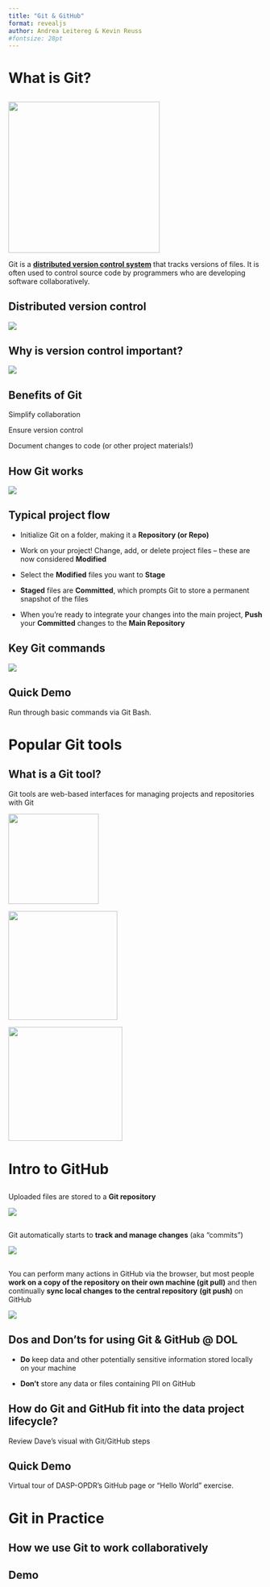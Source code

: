 ```yaml
---
title: "Git & GitHub"
format: revealjs
author: Andrea Leitereg & Kevin Reuss
#fontsize: 28pt
---
```


# What is Git?

## 

![](git-logo.png){fig-align="center" width="300"}

Git is a [**distributed version control system**]{.underline} that tracks versions of files. It is often used to control source code by programmers who are developing software collaboratively.

## Distributed version control

![](distributed-version-control-diagram.png){fig-align="center"}

## Why is version control important? {.center}

![](tech-comics-version-control.png){fig-align="center"}

## Benefits of Git

Simplify collaboration

Ensure version control

Document changes to code (or other project materials!)

## How Git works

[![](git-workflow-image-1.png)](https://newsletter.techworld-with-milan.com/p/how-to-learn-git)

## Typical project flow

-   Initialize Git on a folder, making it a **Repository (or Repo)**

-   Work on your project! Change, add, or delete project files -- these are now considered **Modified**

-   Select the **Modified** files you want to **Stage**

-   **Staged** files are **Committed**, which prompts Git to store a permanent snapshot of the files

-   When you're ready to integrate your changes into the main project, **Push** your **Committed** changes to the **Main Repository**

## Key Git commands

![](git-workflow-image-2.png){fig-align="center"}

## Quick Demo

Run through basic commands via Git Bash.

# Popular Git tools

## What is a Git tool?

Git tools are web-based interfaces for managing projects and repositories with Git

![](github-logo.png){width="179"}

![](bitbucket-logo.png){width="216"}

![](gitlab-logo.png){width="226"}

# Intro to GitHub

## 

Uploaded files are stored to a **Git repository**

![](git-hub-image-1.png)

## 

Git automatically starts to **track and manage changes** (aka "commits")

![](git-hub-image-2.png)

## 

You can perform many actions in GitHub via the browser, but most people **work on a copy of the repository on their own machine (git pull)** and then continually **sync local changes** **to the central repository** **(git push)** on GitHub

![](distributed-version-control-diagram-2.png){fig-align="center"}

## Dos and Don'ts for using Git & GitHub \@ DOL

-   **Do** keep data and other potentially sensitive information stored locally on your machine

-   **Don't** store any data or files containing PII on GitHub

## How do Git and GitHub fit into the data project lifecycle?

Review Dave's visual with Git/GitHub steps

## Quick Demo

Virtual tour of DASP-OPDR's GitHub page or "Hello World" exercise.

# Git in Practice

## How we use Git to work collaboratively

## Demo
